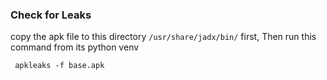 ###  Check for Leaks
copy the  apk file to this directory `/usr/share/jadx/bin/` first, Then run this command from its python venv
```shell copy
 apkleaks -f base.apk
```
